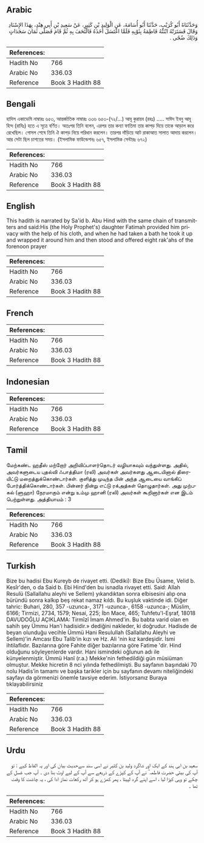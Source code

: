 ## Arabic


<div dir="rtl" lang="ar" style={{fontSize:'larger',backgroundColor:'#f8f9fa',padding:20}}>
وَحَدَّثَنَاهُ أَبُو كُرَيْبٍ، حَدَّثَنَا أَبُو أُسَامَةَ، عَنِ الْوَلِيدِ بْنِ كَثِيرٍ، عَنْ سَعِيدِ بْنِ أَبِي هِنْدٍ، بِهَذَا الإِسْنَادِ وَقَالَ فَسَتَرَتْهُ ابْنَتُهُ فَاطِمَةُ بِثَوْبِهِ فَلَمَّا اغْتَسَلَ أَخَذَهُ فَالْتَحَفَ بِهِ ثُمَّ قَامَ فَصَلَّى ثَمَانَ سَجَدَاتٍ وَذَلِكَ ضُحًى ‏.‏
</div>
<div style={{backgroundColor:'#f8f9fa',padding:20, marginBottom: 10}}><table> <thead> <tr> <th>References:</th> <th></th> </tr> </thead> <tbody><tr><td>Hadith No</td><td>766</td></tr><tr><td>Arabic No</td><td>336.03</td></tr><tr><td>Reference</td><td>Book 3 Hadith 88</td></tr></tbody></table></div>

## Bengali


<div dir="ltr" lang="bn" style={{fontSize:'larger',backgroundColor:'#f8f9fa',padding:20}}>
হাদিস একাডেমি নাম্বারঃ ৬৫৩, আন্তর্জাতিক নাম্বারঃ ৩৩৬ ৬৫৩-(৭২/...) আবূ কুরায়ব (রহঃ) ..... সাঈদ ইবনু আবূ হিন্দ (রাযিঃ) হতে এ সূত্রে বর্ণিত। অতঃপর তিনি বলেন, এরপর তার কন্যা ফাতিমা তার কাপড় দিয়ে তাকে আড়াল করে রেখেছিল। গোসল শেষে তিনি ঐ কাপড় নিয়ে পরিধান করলেন। তারপর দাঁড়িয়ে আট রাকাআত সালাত আদায় করলেন। আর সেটা ছিল চাশতের সময়। (ইসলামিক ফাউন্ডেশনঃ ৬৫৭, ইসলামিক সেন্টারঃ ৬৭২)
</div>
<div style={{backgroundColor:'#f8f9fa',padding:20, marginBottom: 10}}><table> <thead> <tr> <th>References:</th> <th></th> </tr> </thead> <tbody><tr><td>Hadith No</td><td>766</td></tr><tr><td>Arabic No</td><td>336.03</td></tr><tr><td>Reference</td><td>Book 3 Hadith 88</td></tr></tbody></table></div>

## English


<div dir="ltr" lang="en" style={{fontSize:'larger',backgroundColor:'#f8f9fa',padding:20}}>
This hadith is narrated by Sa'id b. Abu Hind with the same chain of transmitters and said:His (the Holy Prophet's) daughter Fatimah provided him privacy with the help of his cloth, and when he had taken a bath he took it up and wrapped it around him and then stood and offered eight rak'ahs of the forenoon prayer
</div>
<div style={{backgroundColor:'#f8f9fa',padding:20, marginBottom: 10}}><table> <thead> <tr> <th>References:</th> <th></th> </tr> </thead> <tbody><tr><td>Hadith No</td><td>766</td></tr><tr><td>Arabic No</td><td>336.03</td></tr><tr><td>Reference</td><td>Book 3 Hadith 88</td></tr></tbody></table></div>

## French


<div dir="ltr" lang="fr" style={{fontSize:'larger',backgroundColor:'#f8f9fa',padding:20}}>

</div>
<div style={{backgroundColor:'#f8f9fa',padding:20, marginBottom: 10}}><table> <thead> <tr> <th>References:</th> <th></th> </tr> </thead> <tbody><tr><td>Hadith No</td><td>766</td></tr><tr><td>Arabic No</td><td>336.03</td></tr><tr><td>Reference</td><td>Book 3 Hadith 88</td></tr></tbody></table></div>

## Indonesian


<div dir="ltr" lang="id" style={{fontSize:'larger',backgroundColor:'#f8f9fa',padding:20}}>

</div>
<div style={{backgroundColor:'#f8f9fa',padding:20, marginBottom: 10}}><table> <thead> <tr> <th>References:</th> <th></th> </tr> </thead> <tbody><tr><td>Hadith No</td><td>766</td></tr><tr><td>Arabic No</td><td>336.03</td></tr><tr><td>Reference</td><td>Book 3 Hadith 88</td></tr></tbody></table></div>

## Tamil


<div dir="ltr" lang="ta" style={{fontSize:'larger',backgroundColor:'#f8f9fa',padding:20}}>
மேற்கண்ட ஹதீஸ் மற்றோர் அறிவிப்பாளர்தொடர் வழியாகவும் வந்துள்ளது. அதில், அவர்களுடைய புதல்வி ஃபாத்திமா (ரலி) அவர்கள் அவர்களது ஆடையினால் திரையிட்டு மறைத்துக்கொண்டார்கள். குளித்து முடிந்த பின் அந்த ஆடையை வாங்கிப் போர்த்திக்கொண்டார்கள். பின்னர் நின்று எட்டு ரக்அத்கள் தொழுதார்கள். அது முற்பகல் (ளுஹா) நேரமாகும் என்று உம்மு ஹானி (ரலி) அவர்கள் கூறினார்கள் என இடம் பெற்றுள்ளது. அத்தியாயம் : 3
</div>
<div style={{backgroundColor:'#f8f9fa',padding:20, marginBottom: 10}}><table> <thead> <tr> <th>References:</th> <th></th> </tr> </thead> <tbody><tr><td>Hadith No</td><td>766</td></tr><tr><td>Arabic No</td><td>336.03</td></tr><tr><td>Reference</td><td>Book 3 Hadith 88</td></tr></tbody></table></div>

## Turkish


<div dir="ltr" lang="tr" style={{fontSize:'larger',backgroundColor:'#f8f9fa',padding:20}}>
Bize bu hadisi Ebu Kureyb de rivayet etti. (Dediki): Bize Ebu Üsame, Velid b. Kesîr'den, o da Said b. Ebi Hind'den bu isnadla rivayet etti. Said: Allah Resulü (Sallallahu aleyhi ve Sellem) yıkandıktan sonra elbisesini alıp ona büründü sonra kalkıp beş rekat namaz kıldı. Bu kuşluk vaktinde idi. Diğer tahric: Buhari, 280, 357 -uzunca-, 3171 -uzunca-, 6158 -uzunca-; Müslim, 6166; Tirmizi, 2734, 1579; Nesai, 225; İbn Mace, 465; Tuhfetu'l-Eşraf, 18018 DAVUDOĞLU AÇIKLAMA: Tirmîzî İmam Ahmed'in. Bu babta varid olan en sahih şey Ümmu Han'i hadisidir.» dediğini nakleder, ki doğrudur. Hadisde de beyan olunduğu vecihle Ümmü Hani Resulullah (Sallallahu Aleyhi ve Sellem)'in Amcası Ebu Talib'in kızı ve Hz. Ali 'nin kız kardeşidir. İsmi ihtilaflıdır. Bazılarına göre Fahite diğer bazılarına göre Fatime 'dir. Hind olduğunu söyleyenlerde vardır. Hani ismindeki oğlunun adı ile künyelenmiştir. Ümmü Hanî (r.a.) Mekke'nin fethedildiği gün müsiüman olmuştur. Mekke hicretin 8 nci yılında fethedilmişti. Bu sayfanın başındaki 70 nolu Hadis’in tamamı ve başka tarikler için bu sayfanın devamı niteliğindeki sayfayı da görmenizi önemle tavsiye ederim. İstiyorsanız Buraya tıklayabilirsiniz
</div>
<div style={{backgroundColor:'#f8f9fa',padding:20, marginBottom: 10}}><table> <thead> <tr> <th>References:</th> <th></th> </tr> </thead> <tbody><tr><td>Hadith No</td><td>766</td></tr><tr><td>Arabic No</td><td>336.03</td></tr><tr><td>Reference</td><td>Book 3 Hadith 88</td></tr></tbody></table></div>

## Urdu


<div dir="rtl" lang="ur" style={{fontSize:'larger',backgroundColor:'#f8f9fa',padding:20}}>
سعید بن ابی ہند کے ایک اور شاگرد ولید بن کثیر نے اسی سند سےحدیث بیان کی اور یہ الفاظ کہے : تو آپ کی بیٹی حضرت فاطمہ ؓ نے آپ کے کپڑے کے ذریعے سے آپ کے لیے اوٹ بنا دی ۔ آپ جب غسل کے چکے تو وہی کپڑا لیا ، اسے اپنے گرد لپیٹا ، پھر کھڑے ہو کر آٹھ رکعات نماز ادا کی ، یہ چاشت کا وقت تھا ۔
</div>
<div style={{backgroundColor:'#f8f9fa',padding:20, marginBottom: 10}}><table> <thead> <tr> <th>References:</th> <th></th> </tr> </thead> <tbody><tr><td>Hadith No</td><td>766</td></tr><tr><td>Arabic No</td><td>336.03</td></tr><tr><td>Reference</td><td>Book 3 Hadith 88</td></tr></tbody></table></div>